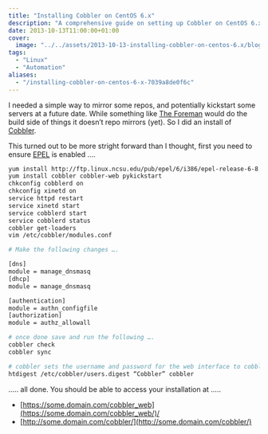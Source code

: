 ```yaml
---
title: "Installing Cobbler on CentOS 6.x"
description: "A comprehensive guide on setting up Cobbler on CentOS 6.x for mirroring repos and server kickstarts, including EPEL enablement and security setup."
date: 2013-10-13T11:00:00+01:00
cover:
  image: "../../assets/2013-10-13-installing-cobbler-on-centos-6.x/blog-cover-2013-10-13-installing-cobbler-on-centos-6.x.png"
tags:
  - "Linux"
  - "Automation"
aliases:
  - "/installing-cobbler-on-centos-6-x-7039a8de0f6c"
---
```


I needed a simple way to mirror some repos, and potentially kickstart some servers at a future date. While something like [The Foreman](http://theforeman.org) would do the build side of things it doesn’t repo mirrors (yet). So I did an install of [Cobbler](http://www.cobblerd.org).

This turned out to be more stright forward than I thought, first you need to ensure [EPEL](http://fedoraproject.org/wiki/EPEL) is enabled ….

```bash frame="terminal" title="Installing Cobbler on CentOS 6.x 1/1"
yum install http://ftp.linux.ncsu.edu/pub/epel/6/i386/epel-release-6-8.noarch.rpm
yum install cobbler cobbler-web pykickstart
chkconfig cobblerd on
chkconfig xinetd on
service httpd restart
service xinetd start
service cobblerd start
service cobblerd status
cobbler get-loaders
vim /etc/cobbler/modules.conf

# Make the following changes ….

[dns]
module = manage_dnsmasq
[dhcp]
module = manage_dnsmasq

[authentication]
module = authn_configfile
[authorization]
module = authz_allowall

# once done save and run the following ….
cobbler check
cobbler sync

# cobbler sets the username and password for the web interface to cobbler / cobbler, change that by running ….
htdigest /etc/cobbler/users.digest “Cobbler” cobbler
```


….. all done. You should be able to access your installation at …..

- [https://some.domain.com/cobbler_web](https://some.domain.com/cobbler_web/)/
- [http://some.domain.com/cobbler/](http://some.domain.com/cobbler/)
